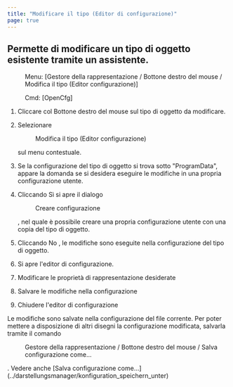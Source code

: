 ```yaml
---
title: "Modificare il tipo (Editor di configurazione)"
page: true
---
```

## Permette di modificare un tipo di oggetto esistente tramite un assistente. 
 <Menu> Menu: [Gestore della rappresentazione / Bottone destro del mouse / Modifica il tipo (Editor configurazione)] </Menu> 
<GeoDesigner> <Menu> Cmd: [OpenCfg] </Menu> </GeoDesigner>


1. Cliccare col <Border>Bottone destro del mouse</Border>  sul tipo di oggetto da modificare.

2. Selezionare <Menu>Modifica il tipo (Editor configurazione)</Menu>  sul menu contestuale.

3. Se la configurazione del tipo di oggetto si trova sotto &quot;ProgramData&quot;, appare la domanda se si desidera eseguire le modifiche in una propria configurazione utente.

4. Cliccando <Border>Sì</Border>  si apre il dialogo <Menu> Creare configurazione </Menu> , nel quale &#232; possibile creare una propria configurazione utente con una copia del tipo di oggetto.

5. Cliccando <Border>No</Border> , le modifiche sono eseguite nella configurazione del tipo di oggetto.

6. Si apre l&#39;editor di configurazione. 

7. Modificare le propriet&#224; di rappresentazione desiderate

8. Salvare le modifiche nella configurazione

9. Chiudere l&#39;editor di configurazione




<Success>
Le modifiche sono salvate nella configurazione del file corrente.
</Success>

<Success>
Per poter mettere a disposizione di altri disegni la configurazione modificata, salvarla tramite il comando  <Menu>Gestore della rappresentazione / Bottone destro del mouse / Salva configurazione come...</Menu> .
Vedere anche [Salva configurazione come...](../darstellungsmanager/konfiguration_speichern_unter)
</Success>
